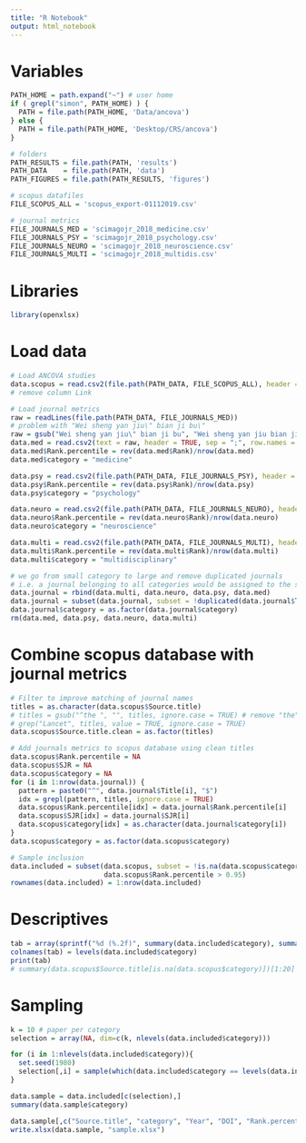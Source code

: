 ```yaml
---
title: "R Notebook"
output: html_notebook
---
```


# Variables
```r
PATH_HOME = path.expand("~") # user home
if ( grepl("simon", PATH_HOME) ) {
  PATH = file.path(PATH_HOME, 'Data/ancova')
} else {
  PATH = file.path(PATH_HOME, 'Desktop/CRS/ancova')
}

# folders
PATH_RESULTS = file.path(PATH, 'results')
PATH_DATA    = file.path(PATH, 'data')
PATH_FIGURES = file.path(PATH_RESULTS, 'figures')

# scopus datafiles
FILE_SCOPUS_ALL = 'scopus_export-01112019.csv'

# journal metrics
FILE_JOURNALS_MED = 'scimagojr_2018_medicine.csv'
FILE_JOURNALS_PSY = 'scimagojr_2018_psychology.csv'
FILE_JOURNALS_NEURO = 'scimagojr_2018_neuroscience.csv'
FILE_JOURNALS_MULTI = 'scimagojr_2018_multidis.csv'
```
# Libraries
```r
library(openxlsx)
```

# Load data
```r
# Load ANCOVA studies
data.scopus = read.csv2(file.path(PATH_DATA, FILE_SCOPUS_ALL), header = TRUE, sep = ",", row.names = NULL)
# remove column Link

# Load journal metrics
raw = readLines(file.path(PATH_DATA, FILE_JOURNALS_MED))
# problem with "Wei sheng yan jiu\" bian ji bu\"
raw = gsub("Wei sheng yan jiu\" bian ji bu", "Wei sheng yan jiu bian ji bu", raw)
data.med = read.csv2(text = raw, header = TRUE, sep = ";", row.names = NULL)
data.med$Rank.percentile = rev(data.med$Rank)/nrow(data.med)
data.med$category = "medicine"

data.psy = read.csv2(file.path(PATH_DATA, FILE_JOURNALS_PSY), header = TRUE, sep = ";", row.names = NULL)
data.psy$Rank.percentile = rev(data.psy$Rank)/nrow(data.psy)
data.psy$category = "psychology"

data.neuro = read.csv2(file.path(PATH_DATA, FILE_JOURNALS_NEURO), header = TRUE, sep = ";", row.names = NULL)
data.neuro$Rank.percentile = rev(data.neuro$Rank)/nrow(data.neuro)
data.neuro$category = "neuroscience"

data.multi = read.csv2(file.path(PATH_DATA, FILE_JOURNALS_MULTI), header = TRUE, sep = ";", row.names = NULL)
data.multi$Rank.percentile = rev(data.multi$Rank)/nrow(data.multi)
data.multi$category = "multidisciplinary"

# we go from small category to large and remove duplicated journals
# i.e. a journal belonging to all categories would be assigned to the smalles
data.journal = rbind(data.multi, data.neuro, data.psy, data.med)
data.journal = subset(data.journal, subset = !duplicated(data.journal$Title))
data.journal$category = as.factor(data.journal$category)
rm(data.med, data.psy, data.neuro, data.multi)
```

# Combine scopus database with journal metrics
```r
# Filter to improve matching of journal names
titles = as.character(data.scopus$Source.title)
# titles = gsub("^the ", "", titles, ignore.case = TRUE) # remove "the"
# grep("Lancet", titles, value = TRUE, ignore.case = TRUE)
data.scopus$Source.title.clean = as.factor(titles)

# Add journals metrics to scopus database using clean titles
data.scopus$Rank.percentile = NA
data.scopus$SJR = NA
data.scopus$category = NA
for (i in 1:nrow(data.journal)) {
  pattern = paste0("^", data.journal$Title[i], "$")
  idx = grepl(pattern, titles, ignore.case = TRUE)
  data.scopus$Rank.percentile[idx] = data.journal$Rank.percentile[i]
  data.scopus$SJR[idx] = data.journal$SJR[i]
  data.scopus$category[idx] = as.character(data.journal$category[i])
}
data.scopus$category = as.factor(data.scopus$category)
```

```r
# Sample inclusion
data.included = subset(data.scopus, subset = !is.na(data.scopus$category) & 
                       data.scopus$Rank.percentile > 0.95)
rownames(data.included) = 1:nrow(data.included)
```


# Descriptives
```r
tab = array(sprintf("%d (%.2f)", summary(data.included$category), summary(data.included$category)/nrow(data.included)), dim = c(1,4))
colnames(tab) = levels(data.included$category)
print(tab)
# summary(data.scopus$Source.title[is.na(data.scopus$category)])[1:20] # most frequent journals with no category. did we miss something?
```


# Sampling
```r
k = 10 # paper per category
selection = array(NA, dim=c(k, nlevels(data.included$category)))

for (i in 1:nlevels(data.included$category)){
  set.seed(1980)
  selection[,i] = sample(which(data.included$category == levels(data.included$category)[i]), k)
}

data.sample = data.included[c(selection),]
summary(data.sample$category)

data.sample[,c("Source.title", "category", "Year", "DOI", "Rank.percentile")]
write.xlsx(data.sample, "sample.xlsx")
```

